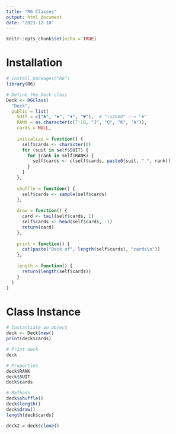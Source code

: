 ```yaml
---
title: "R6 Classes"
output: html_document
date: "2023-12-10"
---
```


```r
knitr::opts_chunk$set(echo = TRUE)
```

# Installation

```r
# install.packages("R6")
library(R6)
```

```r
# Define the Deck class
Deck <- R6Class(
  "Deck",
  public = list(
    SUIT = c("♣", "♠", "♦", "♥"),  # "\u2660" --> "♣"
    RANK = as.character(c(7:10, "J", "Q", "K", "A")),
    cards = NULL,
    
    initialize = function() {
      self$cards <- character(0)
      for (suit in self$SUIT) {
        for (rank in self$RANK) {
          self$cards <- c(self$cards, paste0(suit, " ", rank))
        }
      }
    },
    
    shuffle = function() {
      self$cards <- sample(self$cards)
    },
    
    draw = function() {
      card <- tail(self$cards, 1)
      self$cards <- head(self$cards, -1)
      return(card)
    },
    
    print = function() {
      cat(paste("Deck of", length(self$cards), "cards\n"))
    },
    
    length = function() {
      return(length(self$cards))
    }
  )
)
```

# Class Instance

```r
# Instantiate an object
deck <- Deck$new()
print(deck$cards)

# Print deck
deck

# Properties
deck$RANK
deck$SUIT
deck$cards

# Methods
deck$shuffle()
deck$length()
deck$draw()
length(deck$cards)

deck2 = deck$clone()

```

